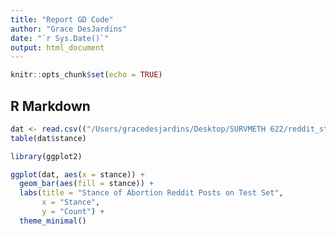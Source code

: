 ```yaml
---
title: "Report GD Code"
author: "Grace DesJardins"
date: "`r Sys.Date()`"
output: html_document
---
```


```r
knitr::opts_chunk$set(echo = TRUE)
```

## R Markdown

```r
dat <- read.csv(("/Users/gracedesjardins/Desktop/SURVMETH 622/reddit_stance_test_output.csv"))
table(dat$stance)
```

```r
library(ggplot2)

ggplot(dat, aes(x = stance)) +
  geom_bar(aes(fill = stance)) +
  labs(title = "Stance of Abortion Reddit Posts on Test Set", 
       x = "Stance", 
       y = "Count") +
  theme_minimal() 
```

